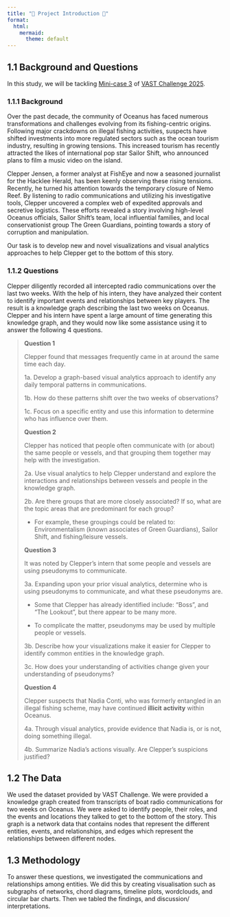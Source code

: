 ```yaml
---
title: "🌊 Project Introduction 🪸"
format:
  html:
    mermaid: 
      theme: default
---
```


## **1.1 Background and Questions**

In this study, we will be tackling [Mini-case 3](https://vast-challenge.github.io/2025/MC3.html) of [VAST Challenge 2025](https://vast-challenge.github.io/2025/index.html).

### 1.1.1 Background

Over the past decade, the community of Oceanus has faced numerous transformations and challenges evolving from its fishing-centric origins. Following major crackdowns on illegal fishing activities, suspects have shifted investments into more regulated sectors such as the ocean tourism industry, resulting in growing tensions. This increased tourism has recently attracted the likes of international pop star Sailor Shift, who announced plans to film a music video on the island.

Clepper Jensen, a former analyst at FishEye and now a seasoned journalist for the Hacklee Herald, has been keenly observing these rising tensions. Recently, he turned his attention towards the temporary closure of Nemo Reef. By listening to radio communications and utilizing his investigative tools, Clepper uncovered a complex web of expedited approvals and secretive logistics. These efforts revealed a story involving high-level Oceanus officials, Sailor Shift’s team, local influential families, and local conservationist group The Green Guardians, pointing towards a story of corruption and manipulation.

Our task is to develop new and novel visualizations and visual analytics approaches to help Clepper get to the bottom of this story.

### 1.1.2 Questions

Clepper diligently recorded all intercepted radio communications over the last two weeks. With the help of his intern, they have analyzed their content to identify important events and relationships between key players. The result is a knowledge graph describing the last two weeks on Oceanus. Clepper and his intern have spent a large amount of time generating this knowledge graph, and they would now like some assistance using it to answer the following 4 questions.

> **Question 1**
>
> Clepper found that messages frequently came in at around the same time each day.
>
> 1a. Develop a graph-based visual analytics approach to identify any daily temporal patterns in communications.
>
> 1b. How do these patterns shift over the two weeks of observations?
>
> 1c. Focus on a specific entity and use this information to determine who has influence over them.
>
> **Question 2**
>
> Clepper has noticed that people often communicate with (or about) the same people or vessels, and that grouping them together may help with the investigation.
>
> 2a. Use visual analytics to help Clepper understand and explore the interactions and relationships between vessels and people in the knowledge graph.
>
> 2b. Are there groups that are more closely associated? If so, what are the topic areas that are predominant for each group?
>
> -   For example, these groupings could be related to: Environmentalism (known associates of Green Guardians), Sailor Shift, and fishing/leisure vessels.
>
> **Question 3**
>
> It was noted by Clepper’s intern that some people and vessels are using pseudonyms to communicate.
>
> 3a. Expanding upon your prior visual analytics, determine who is using pseudonyms to communicate, and what these pseudonyms are.
>
> -   Some that Clepper has already identified include: “Boss”, and “The Lookout”, but there appear to be many more.
>
> -   To complicate the matter, pseudonyms may be used by multiple people or vessels.
>
> 3b. Describe how your visualizations make it easier for Clepper to identify common entities in the knowledge graph.
>
> 3c. How does your understanding of activities change given your understanding of pseudonyms?
>
> **Question 4**
>
> Clepper suspects that Nadia Conti, who was formerly entangled in an illegal fishing scheme, may have continued **illicit** **activity** within Oceanus.
>
> 4a. Through visual analytics, provide evidence that Nadia is, or is not, doing something illegal.
>
> 4b. Summarize Nadia’s actions visually. Are Clepper’s suspicions justified?

## **1.2 The Data**

We used the dataset provided by VAST Challenge. We were provided a knowledge graph created from transcripts of boat radio communications for two weeks on Oceanus. We were asked to identify people, their roles, and the events and locations they talked to get to the bottom of the story. This graph is a network data that contains nodes that represent the different entities, events, and relationships, and edges which represent the relationships between different nodes.

## **1.3 Methodology**

To answer these questions, we investigated the communications and relationships among entities. We did this by creating visualisation such as subgraphs of networks, chord diagrams, timeline plots, wordclouds, and circular bar charts. Then we tabled the findings, and discussion/ interpretations.
